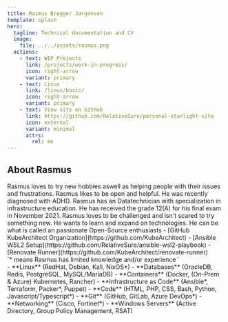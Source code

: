 ```yaml
---
title: Rasmus Brøgger Jørgensen
template: splash
hero:
  tagline: Technical documentation and CV
  image:
    file: ../../assets/rasmus.png
  actions:
    - text: WIP Projects
      link: /projects/work-in-progress/
      icon: right-arrow
      variant: primary
    - text: Linux
      link: /linux/basic/
      icon: right-arrow
      variant: primary
    - text: View site on GitHub
      link: https://github.com/RelativeSure/personal-starlight-site
      icon: external
      variant: minimal
      attrs:
        rel: me
---
```



## About Rasmus

<CardGrid stagger>
  <Card title="Personality" icon="open-book">
    Rasmus loves to try new hobbies aswell as helping people with their issues
    and frustrations. Rasmus likes to be open and helpful. He was recently
    diagnosed with ADHD.
  </Card>
  <Card title="Education" icon="pencil">
    Rasmus has an Datatechnician with specialization in infrastructure
    education. He has received the grade 12(A) for his final exam in November
    2021.
  </Card>
  <Card title="Interests" icon="setting">
    Rasmus loves to be challenged and isn't scared to try something new. He
    wants to learn and expand on technologies. He can be what is called an
    passionate Open-Source enthusiasts
  </Card>
  <Card title="Projects" icon="github">
    - [GitHub KubeArchitect Organization](https://github.com/KubeArchitect) -
    [Ansible WSL2 Setup](https://github.com/RelativeSure/ansible-wsl2-playbook)
    - [Renovate Runner](https://github.com/KubeArchitect/renovate-runner)
  </Card>
  <Card title="Experience" icon="seti:db">
    <Aside>`* means Rasmus has limited knowledge and/or experience `</Aside>-
    **Linux** (RedHat, Debian, Kali, NixOS*) - **Databases** (OracleDB, Redis,
    PostgreSQL, MySQL/MariaDB) - **Containers** (Docker, (On-Prem & Azure)
    Kubernetes, Rancher) - **Infrastructure as Code** (Ansible*, Terraform,
    Packer*, Puppet) - **Code** (HTML, PHP, CSS, Bash, Python,
    Javascript/Typescript*) - **Git** (GitHub, GitLab, Azure DevOps*) -
    **Networking** (Cisco, Fortinet*) - **Windows Servers** (Active Directory,
    Group Policy Management, RSAT)
  </Card>
</CardGrid>
